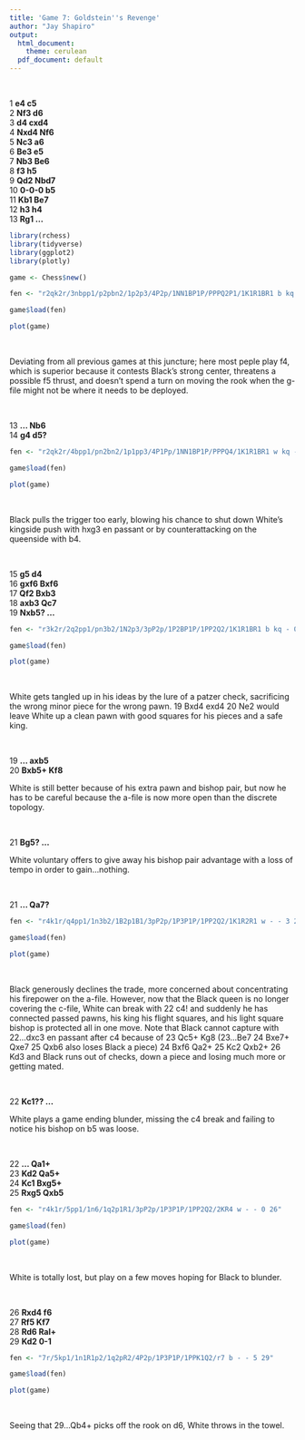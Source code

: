 ---
title: 'Game 7: Goldstein''s Revenge'
author: "Jay Shapiro"
output: 
  html_document:
    theme: cerulean
  pdf_document: default
---

<br>

1 **e4 c5**<br>
2 **Nf3 d6**<br>
3 **d4 cxd4**<br>
4 **Nxd4 Nf6**<br>
5 **Nc3 a6**<br>
6 **Be3 e5**<br>
7 **Nb3 Be6**<br>
8 **f3 h5**<br>
9 **Qd2 Nbd7**<br>
10 **0-0-0 b5**<br>
11 **Kb1 Be7**<br>
12 **h3 h4**<br>
13 **Rg1 ...**<br>


```{r echo = FALSE, warning = FALSE, message = FALSE, include = FALSE}
library(rchess)
library(tidyverse)
library(ggplot2)
library(plotly)

game <- Chess$new()

fen <- "r2qk2r/3nbpp1/p2pbn2/1p2p3/4P2p/1NN1BP1P/PPPQ2P1/1K1R1BR1 b kq - 1 13"

game$load(fen)
```
```{r echo = FALSE, warning = FALSE, message = FALSE}

plot(game)

```

<br>

Deviating from all previous games at this juncture; here most peple play f4, which is superior because it contests Black's strong center, threatens a possible f5 thrust, and doesn't spend a turn on moving the rook when the g-file might not be where it needs to be deployed. 

<br>

13 **... Nb6**<br>
14 **g4 d5?**<br>

```{r echo = FALSE, warning = FALSE, message = FALSE, include = FALSE}
fen <- "r2qk2r/4bpp1/pn2bn2/1p1pp3/4P1Pp/1NN1BP1P/PPPQ4/1K1R1BR1 w kq - 0 15"

game$load(fen)

```

```{r echo = FALSE, warning = FALSE, message = FALSE}

plot(game)

```

<br>

Black pulls the trigger too early, blowing his chance to shut down White's kingside push with hxg3 en passant or by counterattacking on the queenside with b4.

<br>

15 **g5 d4**<br>
16 **gxf6 Bxf6**<br>
17 **Qf2 Bxb3**<br>
18 **axb3 Qc7**<br>
19 **Nxb5? ...**<br>

```{r echo = FALSE, warning = FALSE, message = FALSE, include = FALSE}
fen <- "r3k2r/2q2pp1/pn3b2/1N2p3/3pP2p/1P2BP1P/1PP2Q2/1K1R1BR1 b kq - 0 19"

game$load(fen)

```

```{r echo = FALSE, warning = FALSE, message = FALSE}

plot(game)

```

<br>

White gets tangled up in his ideas by the lure of a patzer check, sacrificing the wrong minor piece for the wrong pawn. 19 Bxd4 exd4 20 Ne2 would leave White up a clean pawn with good squares for his pieces and a safe king.

<br>

19 **... axb5**<br>
20 **Bxb5+ Kf8**<br>

White is still better because of his extra pawn and bishop pair, but now he has to be careful because the a-file is now more open than the discrete topology.

<br>

21 **Bg5? ...**<br>

White voluntary offers to give away his bishop pair advantage with a loss of tempo in order to gain...nothing.

<br>

21 **... Qa7?**<br>

```{r echo = FALSE, warning = FALSE, message = FALSE, include = FALSE}
fen <- "r4k1r/q4pp1/1n3b2/1B2p1B1/3pP2p/1P3P1P/1PP2Q2/1K1R2R1 w - - 3 22"

game$load(fen)

```

```{r echo = FALSE, warning = FALSE, message = FALSE}

plot(game)

```

<br>

Black generously declines the trade, more concerned about concentrating his firepower on the a-file. However, now that the Black queen is no longer covering the c-file, White can break with 22 c4! and suddenly he has connected passed pawns, his king his flight squares, and his light square bishop is protected all in one move. Note that Black cannot capture with 22...dxc3 en passant after c4 because of 23 Qc5+ Kg8 (23...Be7 24 Bxe7+ Qxe7 25 Qxb6 also loses Black a piece) 24 Bxf6 Qa2+ 25 Kc2 Qxb2+ 26 Kd3 and Black runs out of checks, down a piece and losing much more or getting mated.

<br>

22 **Kc1?? ...**<br>

White plays a game ending blunder, missing the c4 break and failing to notice his bishop on b5 was loose.

<br>

22 **... Qa1+**<br>
23 **Kd2 Qa5+**<br>
24 **Kc1 Bxg5+**<br>
25 **Rxg5 Qxb5**<br>

```{r echo = FALSE, warning = FALSE, message = FALSE, include = FALSE}
fen <- "r4k1r/5pp1/1n6/1q2p1R1/3pP2p/1P3P1P/1PP2Q2/2KR4 w - - 0 26"

game$load(fen)

```

```{r echo = FALSE, warning = FALSE, message = FALSE}

plot(game)

```

<br>

White is totally lost, but play on a few moves hoping for Black to blunder. 

<br>

26 **Rxd4 f6**<br>
27 **Rf5 Kf7**<br>
28 **Rd6 Ral+**<br>
29 **Kd2 0-1**<br>

```{r echo = FALSE, warning = FALSE, message = FALSE, include = FALSE}
fen <- "7r/5kp1/1n1R1p2/1q2pR2/4P2p/1P3P1P/1PPK1Q2/r7 b - - 5 29"

game$load(fen)

```

```{r echo = FALSE, warning = FALSE, message = FALSE}

plot(game)

```

<br>

Seeing that 29...Qb4+ picks off the rook on d6, White throws in the towel.